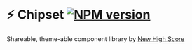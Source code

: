 
<Meta title="Intro/Chipset" />

# ⚡️ Chipset [![NPM version](https://img.shields.io/npm/v/@newhighsco/chipset.svg)](https://www.npmjs.com/package/@newhighsco/chipset)

Shareable, theme-able component library by [New High Score](https://newhighsco.re/)
